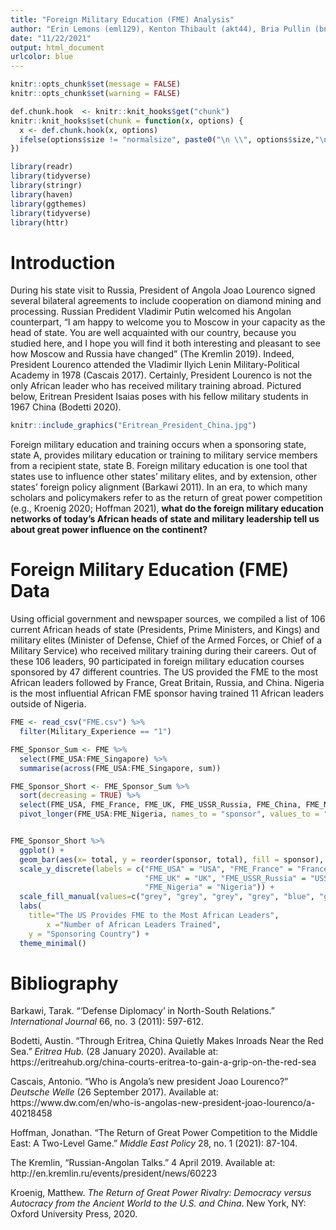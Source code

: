 ```yaml
---
title: "Foreign Military Education (FME) Analysis"
author: "Erin Lemons (eml129), Kenton Thibault (akt44), Bria Pullin (bnp21)"
date: "11/22/2021"
output: html_document
urlcolor: blue
---
```


```r
knitr::opts_chunk$set(message = FALSE)
knitr::opts_chunk$set(warning = FALSE)
```

```r
def.chunk.hook  <- knitr::knit_hooks$get("chunk")
knitr::knit_hooks$set(chunk = function(x, options) {
  x <- def.chunk.hook(x, options)
  ifelse(options$size != "normalsize", paste0("\n \\", options$size,"\n\n", x, "\n\n \\normalsize"), x)
})

```

\begin{center}
\Huge{PPOL 670 | Data Assignment}

\Huge{Foreign Military Education Networks and Influence in Africa Today}
\end{center}

\vspace{0.1in}

```r
library(readr)
library(tidyverse)
library(stringr)
library(haven)
library(ggthemes)
library(tidyverse)
library(httr)
```

# Introduction
During his state visit to Russia, President of Angola Joao Lourenco signed
several bilateral agreements to include cooperation on diamond mining and 
processing.  Russian Predident Vladimir Putin welcomed his Angolan counterpart, "I am happy to welcome you to Moscow in your capacity as the head of state. You are well acquainted with our country, because you studied here, and I hope 
you will find it both interesting and pleasant to see how Moscow and Russia 
have changed" (The Kremlin 2019). Indeed, President Lourenco attended the 
Vladimir Ilyich Lenin Military-Political Academy in 1978 (Cascais 2017). Certainly, President Lourenco is not the only African leader who has received military training abroad. Pictured below, Eritrean President Isaias poses with his fellow military students in 1967 China (Bodetti 2020).
```r
knitr::include_graphics("Eritrean_President_China.jpg")
```


Foreign military education and training occurs when a sponsoring state, state A, provides military education or training to military service members from a recipient state, state B.  Foreign military education is one tool that states use to influence other states' military elites, and by extension, other states’ foreign policy alignment (Barkawi 2011). In an era, to which many scholars and policymakers refer to as the return of great power competition (e.g., Kroenig
2020; Hoffman 2021), **what do the foreign military education networks of today’s African heads of state and military leadership tell us about great power influence on the continent?**

# Foreign Military Education (FME) Data
Using official government and newspaper sources, we compiled a list of 106 current African heads of state (Presidents, Prime Ministers, and Kings) and military elites (Minister of Defense, Chief of the Armed Forces, or Chief of a Military Service) who received military training during their careers.  Out of these 106 leaders, 90 participated in foreign military education courses sponsored by 47 different countries.  The US provided the FME to the most African leaders followed by France, Great Britain, Russia, and China.  Nigeria is the most influential African FME sponsor having trained 11 African leaders outside of Nigeria.

```r
FME <- read_csv("FME.csv") %>%
  filter(Military_Experience == "1")

FME_Sponsor_Sum <- FME %>%
  select(FME_USA:FME_Singapore) %>%
  summarise(across(FME_USA:FME_Singapore, sum))

FME_Sponsor_Short <- FME_Sponsor_Sum %>%
  sort(decreasing = TRUE) %>%
  select(FME_USA, FME_France, FME_UK, FME_USSR_Russia, FME_China, FME_Nigeria) %>%
  pivot_longer(FME_USA:FME_Nigeria, names_to = "sponsor", values_to = "total")


FME_Sponsor_Short %>%
  ggplot() +
  geom_bar(aes(x= total, y = reorder(sponsor, total), fill = sponsor), stat="identity", width = 0.5, show.legend = FALSE) +
  scale_y_discrete(labels = c("FME_USA" = "USA", "FME_France" = "France",
                              "FME_UK" = "UK", "FME_USSR_Russia" = "USSR/Russia",
                              "FME_Nigeria" = "Nigeria")) +
  scale_fill_manual(values=c("grey", "grey", "grey", "grey", "blue", "grey")) +
  labs(
    title="The US Provides FME to the Most African Leaders",
        x ="Number of African Leaders Trained", 
    y = "Sponsoring Country") +
  theme_minimal()


```

# Bibliography

Barkawi, Tarak. “‘Defense Diplomacy’ in North-South Relations.”  *International Journal* 66, no. 3 (2011): 597-612. 

Bodetti, Austin. "Through Eritrea, China Quietly Makes Inroads Near the Red Sea." *Eritrea Hub.* (28 January 2020). Available at: https://eritreahub.org/china-courts-eritrea-to-gain-a-grip-on-the-red-sea

Cascais, Antonio. "Who is Angola's new president Joao Lourenco?" *Deutsche Welle* (26 September 2017). Available at: https://www.dw.com/en/who-is-angolas-new-president-joao-lourenco/a-40218458

Hoffman, Jonathan. “The Return of Great Power Competition to the Middle East: A Two-Level Game.” *Middle East Policy* 28, no. 1 (2021): 87-104.

The Kremlin, "Russian-Angolan Talks." 4 April 2019. Available at: http://en.kremlin.ru/events/president/news/60223 

Kroenig, Matthew. *The Return of Great Power Rivalry: Democracy versus Autocracy from the Ancient World to the U.S. and China*.  New York, NY: Oxford University Press, 2020.